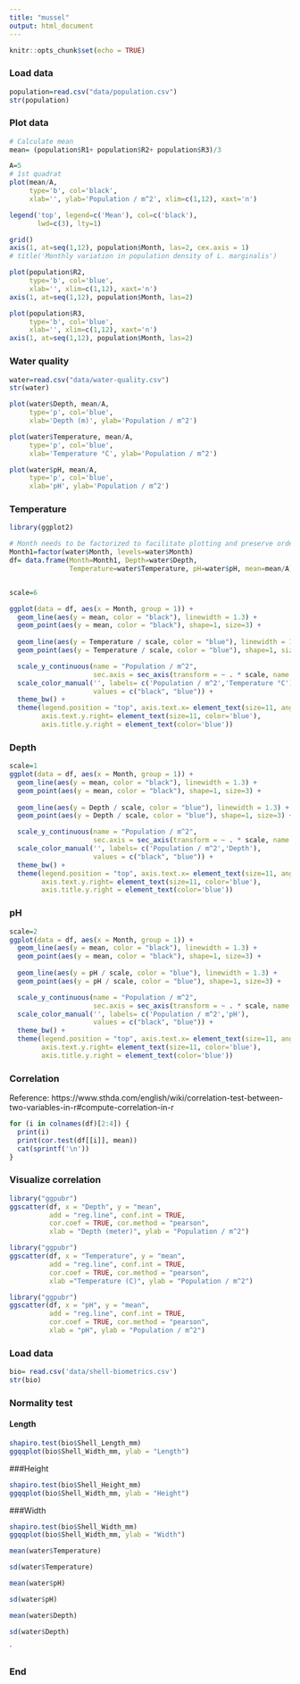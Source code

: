 ```yaml
---
title: "mussel"
output: html_document
---
```


```r
knitr::opts_chunk$set(echo = TRUE)
```

### Load data

```r
population=read.csv("data/population.csv")
str(population)
```

### Plot data

```r

# Calculate mean
mean= (population$R1+ population$R2+ population$R3)/3

A=5
# 1st quadrat
plot(mean/A,
     type='b', col='black',
     xlab='', ylab='Population / m^2', xlim=c(1,12), xaxt='n')

legend('top', legend=c('Mean'), col=c('black'),
       lwd=c(3), lty=1)

grid()
axis(1, at=seq(1,12), population$Month, las=2, cex.axis = 1)
# title('Monthly variation in population density of L. marginalis')

```
```r
plot(population$R2,
     type='b', col='blue',
     xlab='', xlim=c(1,12), xaxt='n')
axis(1, at=seq(1,12), population$Month, las=2)

```

```r
plot(population$R3,
     type='b', col='blue',
     xlab='', xlim=c(1,12), xaxt='n')
axis(1, at=seq(1,12), population$Month, las=2)

```
### Water quality

```r
water=read.csv("data/water-quality.csv")
str(water)

plot(water$Depth, mean/A,
     type='p', col='blue',
     xlab='Depth (m)', ylab='Population / m^2')

plot(water$Temperature, mean/A,
     type='p', col='blue',
     xlab='Temperature °C', ylab='Population / m^2')

plot(water$pH, mean/A,
     type='p', col='blue',
     xlab='pH', ylab='Population / m^2')
```




### Temperature

```r
library(ggplot2)

# Month needs to be factorized to facilitate plotting and preserve order
Month1=factor(water$Month, levels=water$Month)
df= data.frame(Month=Month1, Depth=water$Depth,
               Temperature=water$Temperature, pH=water$pH, mean=mean/A)


scale=6

ggplot(data = df, aes(x = Month, group = 1)) +
  geom_line(aes(y = mean, color = "black"), linewidth = 1.3) +
  geom_point(aes(y = mean, color = "black"), shape=1, size=3) +
  
  geom_line(aes(y = Temperature / scale, color = "blue"), linewidth = 1.3) +
  geom_point(aes(y = Temperature / scale, color = "blue"), shape=1, size=3) +

  scale_y_continuous(name = "Population / m^2",
                     sec.axis = sec_axis(transform = ~ . * scale, name = "Temperature °C")) +
  scale_color_manual('', labels= c('Population / m^2','Temperature °C'),
                     values = c("black", "blue")) +
  theme_bw() +
  theme(legend.position = "top", axis.text.x= element_text(size=11, angle = 90, vjust = 0.5),
        axis.text.y.right= element_text(size=11, color='blue'),
        axis.title.y.right = element_text(color='blue'))


```


### Depth

```r
scale=1
ggplot(data = df, aes(x = Month, group = 1)) +
  geom_line(aes(y = mean, color = "black"), linewidth = 1.3) +
  geom_point(aes(y = mean, color = "black"), shape=1, size=3) +
  
  geom_line(aes(y = Depth / scale, color = "blue"), linewidth = 1.3) +
  geom_point(aes(y = Depth / scale, color = "blue"), shape=1, size=3) +

  scale_y_continuous(name = "Population / m^2",
                     sec.axis = sec_axis(transform = ~ . * scale, name = "Depth")) +
  scale_color_manual('', labels= c('Population / m^2','Depth'),
                     values = c("black", "blue")) +
  theme_bw() +
  theme(legend.position = "top", axis.text.x= element_text(size=11, angle = 90, vjust = 0.5),
        axis.text.y.right= element_text(size=11, color='blue'),
        axis.title.y.right = element_text(color='blue'))

```


### pH

```r
scale=2
ggplot(data = df, aes(x = Month, group = 1)) +
  geom_line(aes(y = mean, color = "black"), linewidth = 1.3) +
  geom_point(aes(y = mean, color = "black"), shape=1, size=3) +
  
  geom_line(aes(y = pH / scale, color = "blue"), linewidth = 1.3) +
  geom_point(aes(y = pH / scale, color = "blue"), shape=1, size=3) +

  scale_y_continuous(name = "Population / m^2",
                     sec.axis = sec_axis(transform = ~ . * scale, name = "pH")) +
  scale_color_manual('', labels= c('Population / m^2','pH'),
                     values = c("black", "blue")) +
  theme_bw() +
  theme(legend.position = "top", axis.text.x= element_text(size=11, angle = 90, vjust = 0.5),
        axis.text.y.right= element_text(size=11, color='blue'),
        axis.title.y.right = element_text(color='blue'))

```



### Correlation

Reference: https://www.sthda.com/english/wiki/correlation-test-between-two-variables-in-r#compute-correlation-in-r


```r
for (i in colnames(df)[2:4]) {
  print(i)
  print(cor.test(df[[i]], mean))
  cat(sprintf('\n'))
}

```


### Visualize correlation

```r
library("ggpubr")
ggscatter(df, x = "Depth", y = "mean",
          add = "reg.line", conf.int = TRUE,
          cor.coef = TRUE, cor.method = "pearson",
          xlab = "Depth (meter)", ylab = "Population / m^2")
```

```r
library("ggpubr")
ggscatter(df, x = "Temperature", y = "mean",
          add = "reg.line", conf.int = TRUE,
          cor.coef = TRUE, cor.method = "pearson",
          xlab ="Temperature (C)", ylab = "Population / m^2")
```

```r
library("ggpubr")
ggscatter(df, x = "pH", y = "mean",
          add = "reg.line", conf.int = TRUE,
          cor.coef = TRUE, cor.method = "pearson",
          xlab = "pH", ylab = "Population / m^2")
```
 
### Load data
 
```r
bio= read.csv('data/shell-biometrics.csv')
str(bio)
``` 
 
### Normality test
 
#### Length
 
```r
shapiro.test(bio$Shell_Length_mm)
ggqqplot(bio$Shell_Width_mm, ylab = "Length")
```
###Height
```r
shapiro.test(bio$Shell_Height_mm)
ggqqplot(bio$Shell_Width_mm, ylab = "Height")
```
###Width
```r
shapiro.test(bio$Shell_Width_mm)
ggqqplot(bio$Shell_Width_mm, ylab = "Width")
```
```r
mean(water$Temperature)
```
```r
sd(water$Temperature)
```
```r
mean(water$pH)
```
```r
sd(water$pH)
```
```r
mean(water$Depth)
```
```r
sd(water$Depth)
```
`


### End
